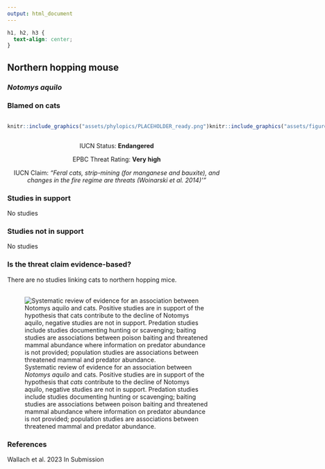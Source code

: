 ```yaml
---
output: html_document
---
```

```css
h1, h2, h3 {
  text-align: center;
}
```

## **Northern hopping mouse**
### *Notomys aquilo*
### Blamed on cats

:::: {style="display: flex;"}

::: {}
  ```r
  knitr::include_graphics("assets/phylopics/PLACEHOLDER_ready.png")
  ```
:::

::: {}

:::

::: {}
  ```r
  knitr::include_graphics("assets/figures/Map_Cat_Notomys aquilo.png")
  ```
:::

::::
<center>
IUCN Status: **Endangered**

EPBC Threat Rating: **Very high**

IUCN Claim: *"Feral cats, strip-mining (for manganese and bauxite), and changes in the fire regime are threats (Woinarski et al. 2014)'"*

</center>

### Studies in support

No studies

### Studies not in support

No studies

### Is the threat claim evidence-based?

There are no studies linking cats to northern hopping mice.
<br>
<br>

![ Systematic review of evidence for an association between *Notomys aquilo* and cats. Positive studies are in support of the hypothesis that *cats* contribute to the decline of Notomys aquilo, negative studies are not in support. Predation studies include studies documenting hunting or scavenging; baiting studies are associations between poison baiting and threatened mammal abundance where information on predator abundance is not provided; population studies are associations between threatened mammal and predator abundance.](assets/figures/Main_Evidence_Cat_Notomys aquilo.png)

### References



Wallach et al. 2023 In Submission

